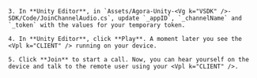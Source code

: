 <PlatformWrapper platform="unity">

    3. In **Unity Editor**, in `Assets/Agora-Unity-<Vg k="VSDK" />-SDK/Code/JoinChannelAudio.cs`, update `_appID`, `_channelName` and `_token` with the values for your temporary token.

    4. In **Unity Editor**, click **Play**. A moment later you see the <Vpl k="CLIENT" /> running on your device.

    5. Click **Join** to start a call. Now, you can hear yourself on the device and talk to the remote user using your <Vpl k="CLIENT" />.

</PlatformWrapper>
